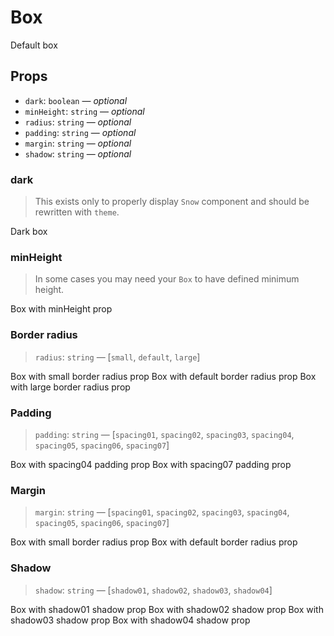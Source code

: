 
<Meta title="Components/Box" component={Box} />

# Box

<Preview>
  <Story name="box">
    <Box>Default box</Box>
  </Story>
</Preview>

## Props

- `dark`: `boolean` — _optional_
- `minHeight`: `string` — _optional_
- `radius`: `string` — _optional_
- `padding`: `string` — _optional_
- `margin`: `string` — _optional_
- `shadow`: `string` — _optional_

### dark

> This exists only to properly display `Snow` component and should be rewritten with `theme`.

<Preview>
  <Story name="dark">
    <Box dark>Dark box</Box>
  </Story>
</Preview>

### minHeight

> In some cases you may need your `Box` to have defined minimum height.

<Preview>
  <Story name="minHeight">
    <Box minHeight="15vh">Box with minHeight prop</Box>
  </Story>
</Preview>

### Border radius

> `radius`: `string` — [`small`, `default`, `large`]

<Preview>
  <Story name="radius">
    <Container>
        <Box radius="small" margin="spacing02">Box with small border radius prop</Box>
        <Box radius="default" margin="spacing02">Box with default border radius prop</Box>
        <Box radius="large" margin="spacing02">Box with large border radius prop</Box>
    </Container>
  </Story>
</Preview>

### Padding

> `padding`: `string` — [`spacing01`, `spacing02`, `spacing03`, `spacing04`, `spacing05`, `spacing06`, `spacing07`]

<Preview>
  <Story name="padding">
    <Container>
        <Box padding="spacing04" margin="spacing02">Box with spacing04 padding prop</Box>
        <Box padding="spacing07">Box with spacing07 padding prop</Box>
    </Container>
  </Story>
</Preview>

### Margin

> `margin`: `string` — [`spacing01`, `spacing02`, `spacing03`, `spacing04`, `spacing05`, `spacing06`, `spacing07`]

<Preview>
  <Story name="margin">
    <Container>
        <Box margin="spacing04">Box with small border radius prop</Box>
        <Box>Box with default border radius prop</Box>
    </Container>
  </Story>
</Preview>

### Shadow

> `shadow`: `string` — [`shadow01`, `shadow02`, `shadow03`, `shadow04`]

<Preview>
  <Story name="shadow">
    <Container>
        <Box shadow="shadow01" margin="spacing04">Box with shadow01 shadow prop</Box>
        <Box shadow="shadow02" margin="spacing04">Box with shadow02 shadow prop</Box>
        <Box shadow="shadow03" margin="spacing04">Box with shadow03 shadow prop</Box>
        <Box shadow="shadow04">Box with shadow04 shadow prop</Box>
    </Container>
  </Story>
</Preview>

